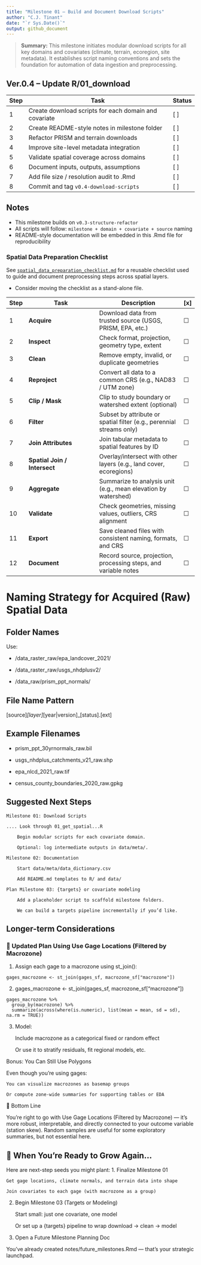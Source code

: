 ```yaml
---
title: "Milestone 01 – Build and Document Download Scripts"
author: "C.J. Tinant"
date: "`r Sys.Date()`"
output: github_document
---
```


> **Summary:** This milestone initiates modular download scripts for all key domains and covariates (climate, terrain, ecoregion, site metadata). It establishes script naming conventions and sets the foundation for automation of data ingestion and preprocessing.

## Ver.0.4 – Update R/01_download

| Step | Task                                                  | Status |
|------|-------------------------------------------------------|--------|
| 1    | Create download scripts for each domain and covariate | [ ]    |
| 2    | Create README-style notes in milestone folder         | [ ]    |
| 3    | Refactor PRISM and terrain downloads                  | [ ]    |
| 4    | Improve site-level metadata integration               | [ ]    |
| 5    | Validate spatial coverage across domains              | [ ]    |
| 6    | Document inputs, outputs, assumptions                 | [ ]    |
| 7    | Add file size / resolution audit to .Rmd              | [ ]    |
| 8    | Commit and tag `v0.4-download-scripts`                | [ ]    |

## Notes

-   This milestone builds on `v0.3-structure-refactor`
-   All scripts will follow: `milestone + domain + covariate + source` naming
-   README-style documentation will be embedded in this .Rmd file for reproducibility


### Spatial Data Preparation Checklist

See [`spatial_data_preparation_checklist.md`](../reports_milestone01_download_scripts/spatial_data_preparation_checklist.md) for a reusable checklist used to guide and document preprocessing steps across spatial layers.

-   Consider moving the checklist as a stand-alone file.

| Step | Task                         | Description                      | [x] |
| ---- | ---------------------------- |--------------------------------- | --- |
| 1    | **Acquire**                  | Download data from trusted source (USGS, PRISM, EPA, etc.)           | ☐ |
| 2    | **Inspect**                  | Check format, projection, geometry type, extent                      | ☐ |
| 3    | **Clean**                    | Remove empty, invalid, or duplicate geometries                       | ☐ |
| 4    | **Reproject**                | Convert all data to a common CRS (e.g., NAD83 / UTM zone)            | ☐ |
| 5    | **Clip / Mask**              | Clip to study boundary or watershed extent (optional)                | ☐ |
| 6    | **Filter**                   | Subset by attribute or spatial filter (e.g., perennial streams only) | ☐ |
| 7    | **Join Attributes**          | Join tabular metadata to spatial features by ID                      | ☐ |
| 8    | **Spatial Join / Intersect** | Overlay/intersect with other layers (e.g., land cover, ecoregions)   | ☐ |
| 9    | **Aggregate**                | Summarize to analysis unit (e.g., mean elevation by watershed)       | ☐ |
| 10   | **Validate**                 | Check geometries, missing values, outliers, CRS alignment            | ☐ |
| 11   | **Export**                   | Save cleaned files with consistent naming, formats, and CRS          | ☐ |
| 12   | **Document**                 | Record source, projection, processing steps, and variable notes      | ☐ |


# Naming Strategy for Acquired (Raw) Spatial Data

## Folder Names

Use:

-   /data_raster_raw/epa_landcover_2021/  

-   /data_raster_raw/usgs_nhdplusv2/  

-   /data_raw/prism_ppt_normals/

## File Name Pattern

[source]_[layer]_[year|version]_[status].[ext]

## Example Filenames

-   prism_ppt_30yrnormals_raw.bil

-   usgs_nhdplus_catchments_v21_raw.shp

-   epa_nlcd_2021_raw.tif

-   census_county_boundaries_2020_raw.gpkg




## Suggested Next Steps

```         
Milestone 01: Download Scripts

.... Look through 01_get_spatial...R

    Begin modular scripts for each covariate domain.

    Optional: log intermediate outputs in data/meta/.

Milestone 02: Documentation

    Start data/meta/data_dictionary.csv

    Add README.md templates to R/ and data/

Plan Milestone 03: {targets} or covariate modeling

    Add a placeholder script to scaffold milestone folders.

    We can build a targets pipeline incrementally if you’d like.
```

## Longer-term Considerations

### 🔁 Updated Plan Using Use Gage Locations (Filtered by Macrozone)

1.  Assign each gage to a macrozone using st_join():

```         
gages_macrozone <- st_join(gages_sf, macrozone_sf["macrozone"])
```

2.  gages_macrozone \<- st_join(gages_sf, macrozone_sf["macrozone"])

```         
gages_macrozone %>%
  group_by(macrozone) %>%
  summarize(across(where(is.numeric), list(mean = mean, sd = sd), na.rm = TRUE))
```

3.  Model:

    Include macrozone as a categorical fixed or random effect

    Or use it to stratify residuals, fit regional models, etc.

Bonus: You Can Still Use Polygons

Even though you're using gages:

```         
You can visualize macrozones as basemap groups

Or compute zone-wide summaries for supporting tables or EDA
```

🧭 Bottom Line

You’re right to go with Use Gage Locations (Filtered by Macrozone) — it's more robust, interpretable, and directly connected to your outcome variable (station skew). Random samples are useful for some exploratory summaries, but not essential here.

## 🌱 When You’re Ready to Grow Again…

Here are next-step seeds you might plant: 1. Finalize Milestone 01

```         
Get gage locations, climate normals, and terrain data into shape

Join covariates to each gage (with macrozone as a group)
```

2.  Begin Milestone 03 (Targets or Modeling)

    Start small: just one covariate, one model

    Or set up a {targets} pipeline to wrap download → clean → model

3.  Open a Future Milestone Planning Doc

You've already created notes/future_milestones.Rmd — that’s your strategic launchpad.
